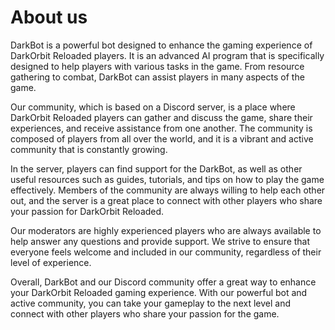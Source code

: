 # About us

DarkBot is a powerful bot designed to enhance the gaming experience of DarkOrbit Reloaded players. It is an advanced AI program that is specifically designed to help players with various tasks in the game. From resource gathering to combat, DarkBot can assist players in many aspects of the game.

Our community, which is based on a Discord server, is a place where DarkOrbit Reloaded players can gather and discuss the game, share their experiences, and receive assistance from one another. The community is composed of players from all over the world, and it is a vibrant and active community that is constantly growing.

In the server, players can find support for the DarkBot, as well as other useful resources such as guides, tutorials, and tips on how to play the game effectively. Members of the community are always willing to help each other out, and the server is a great place to connect with other players who share your passion for DarkOrbit Reloaded.

Our moderators are highly experienced players who are always available to help answer any questions and provide support. We strive to ensure that everyone feels welcome and included in our community, regardless of their level of experience.

Overall, DarkBot and our Discord community offer a great way to enhance your DarkOrbit Reloaded gaming experience. With our powerful bot and active community, you can take your gameplay to the next level and connect with other players who share your passion for the game.